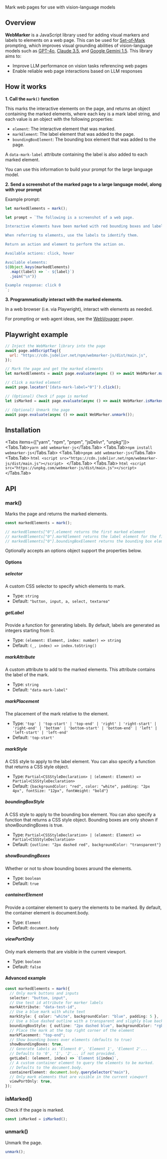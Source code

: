 
<div className="flex justify-center">
  <Logo />
</div>

<br />

<div className="text-center">
  Mark web pages for use with vision-language models
</div>

<Demo />

## Overview

**WebMarker** is a JavaScript library used for adding visual markers and labels to elements on a web page. This can be used for [Set-of-Mark](https://github.com/microsoft/SoM) prompting, which improves visual grounding abilities of vision-language models such as [GPT-4o](https://platform.openai.com/docs/guides/vision), [Claude 3.5](https://www.anthropic.com/news/claude-3-5-sonnet), and [Google Gemini 1.5](https://ai.google.dev/gemini-api/docs/vision). This library aims to:

- Improve LLM performance on vision tasks referencing web pages
- Enable reliable web page interactions based on LLM responses

## How it works

**1. Call the `mark()` function**

This marks the interactive elements on the page, and returns an object containing the marked elements, where each key is a mark label string, and each value is an object with the following properties:

- `element`: The interactive element that was marked.
- `markElement`: The label element that was added to the page.
- `boundingBoxElement`: The bounding box element that was added to the page.

A `data-mark-label` attribute containing the label is also added to each marked element.

You can use this information to build your prompt for the large language model.

**2. Send a screenshot of the marked page to a large language model, along with your prompt**

Example prompt:

```javascript
let markedElements = mark();

let prompt = `The following is a screenshot of a web page.

Interactive elements have been marked with red bounding boxes and labels.

When referring to elements, use the labels to identify them.

Return an action and element to perform the action on.

Available actions: click, hover

Available elements:
${Object.keys(markedElements)
  .map((label) => `- ${label}`)
  .join("\n")}

Example response: click 0
`;
```

**3. Programmatically interact with the marked elements.**

In a web browser (i.e. via Playwright), interact with elements as needed.

For prompting or web agent ideas, see the [WebVoyager](https://github.com/MinorJerry/WebVoyager) paper.

## Playwright example

```javascript
// Inject the WebMarker library into the page
await page.addScriptTag({
  url: "https://cdn.jsdelivr.net/npm/webmarker-js/dist/main.js",
});

// Mark the page and get the marked elements
let markedElements = await page.evaluate(async () => await WebMarker.mark());

// Click a marked element
await page.locator('[data-mark-label="0"]').click();

// (Optional) Check if page is marked
let isMarked = await page.evaluate(async () => await WebMarker.isMarked());

// (Optional) Unmark the page
await page.evaluate(async () => await WebMarker.unmark());
```

## Installation

<Tabs items={["yarn", "npm", "pnpm", "jsDelivr", "unpkg"]}>
  <Tabs.Tab>```yarn add webmarker-js```</Tabs.Tab>
  <Tabs.Tab>```npm install webmarker-js```</Tabs.Tab>
  <Tabs.Tab>```pnpm add webmarker-js```</Tabs.Tab>
  <Tabs.Tab>
    ```html
    <script src="https://cdn.jsdelivr.net/npm/webmarker-js/dist/main.js"></script>
    ```
  </Tabs.Tab>
  <Tabs.Tab>
    ```html
    <script src="https://unpkg.com/webmarker-js/dist/main.js"></script>
    ```
  </Tabs.Tab>
</Tabs>

## API

### mark()

Marks the page and returns the marked elements.

```typescript
const markedElements = mark();

// markedElements["0"].element returns the first marked element
// markedElements["0"].markElement returns the label element for the first marked element
// markedElements["0"].boundingBoxElement returns the bounding box element for the first marked element
```

Optionally accepts an options object support the properties below.

#### Options

##### selector

A custom CSS selector to specify which elements to mark.

- Type: `string`
- Default: `"button, input, a, select, textarea"`

##### getLabel

Provide a function for generating labels. By default, labels are generated as integers starting from 0.

- Type: `(element: Element, index: number) => string`
- Default: `(_, index) => index.toString()`

##### markAttribute

A custom attribute to add to the marked elements. This attribute contains the label of the mark.

- Type: `string`
- Default: `"data-mark-label"`

##### markPlacement

The placement of the mark relative to the element.

- Type: `'top' | 'top-start' | 'top-end' | 'right' | 'right-start' | 'right-end' | 'bottom' | 'bottom-start' | 'bottom-end' | 'left' | 'left-start' | 'left-end'`
- Default: `'top-start'`

##### markStyle

A CSS style to apply to the label element. You can also specify a function that returns a CSS style object.

- Type: `Partial<CSSStyleDeclaration> | (element: Element) => Partial<CSSStyleDeclaration>`
- Default: `{backgroundColor: "red", color: "white", padding: "2px 4px", fontSize: "12px", fontWeight: "bold"}`

##### boundingBoxStyle

A CSS style to apply to the bounding box element. You can also specify a function that returns a CSS style object. Bounding boxes are only shown if showBoundingBoxes is true.

- Type: `Partial<CSSStyleDeclaration> | (element: Element) => Partial<CSSStyleDeclaration>`
- Default: `{outline: "2px dashed red", backgroundColor: "transparent"}`

##### showBoundingBoxes

Whether or not to show bounding boxes around the elements.

- Type: `boolean`
- Default: `true`

##### containerElement

Provide a container element to query the elements to be marked. By default, the container element is document.body.

- Type: `Element`
- Default: `document.body`

##### viewPortOnly

Only mark elements that are visible in the current viewport.

- Type: `boolean`
- Default: `false`

#### Advanced example

```typescript
const markedElements = mark({
  // Only mark buttons and inputs
  selector: "button, input",
  // Use test id attribute for marker labels
  markAttribute: "data-test-id",
  // Use a blue mark with white text
  markStyle: { color: "white", backgroundColor: "blue", padding: 5 },
  // Use a blue dashed outline with a transparent and slighly blue background
  boundingBoxStyle: { outline: "2px dashed blue", backgroundColor: "rgba(0, 0, 255, 0.1)"},
  // Place the mark at the top right corner of the element
  markPlacement: "top-end";
  // Show bounding boxes over elements (defaults to true)
  showBoundingBoxes: true,
  // Generate labels as 'Element 0', 'Element 1', 'Element 2'...
  // Defaults to '0', '1', '2'... if not provided.
  getLabel: (element, index) => `Element ${index}`,
  // A custom container element to query the elements to be marked.
  // Defaults to the document.body.
  containerElement: document.body.querySelector("main"),
  // Only mark elements that are visible in the current viewport
  viewPortOnly: true,
});
```

### isMarked()

Check if the page is marked.

```typescript
const isMarked = isMarked();
```

### unmark()

Unmark the page.

```typescript
unmark();
```
